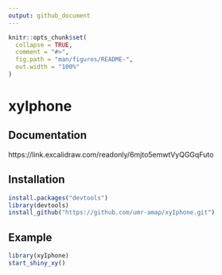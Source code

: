 ```yaml
---
output: github_document
---
```


<!-- README.md is generated from README.Rmd. Please edit that file -->

```r
knitr::opts_chunk$set(
  collapse = TRUE,
  comment = "#>",
  fig.path = "man/figures/README-",
  out.width = "100%"
)
```

# xyIphone

## Documentation

https://link.excalidraw.com/readonly/6mjto5emwtVyQGGqFuto

## Installation

``` r
install.packages("devtools")
library(devtools)
install_github("https://github.com/umr-amap/xyIphone.git")
```

## Example

``` r
library(xyIphone)
start_shiny_xy()
```
